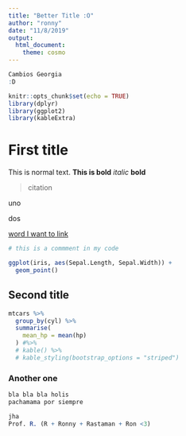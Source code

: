 ```yaml
---
title: "Better Title :O"
author: "ronny"
date: "11/8/2019"
output:
  html_document:
    theme: cosmo
---
```




```r

Cambios Georgia
:D

knitr::opts_chunk$set(echo = TRUE)
library(dplyr)
library(ggplot2)
library(kableExtra)
```

# First title

  This is normal text.
  **This is bold** 
  *italic*
  __bold__
 
 > citation

uno

dos

[word I want to link](https://www.markdownguide.org/cheat-sheet/)

```r
# this is a commment in my code

ggplot(iris, aes(Sepal.Length, Sepal.Width)) +
  geom_point()
```

## Second title
```r
mtcars %>% 
  group_by(cyl) %>% 
  summarise(
    mean_hp = mean(hp)
  ) #%>% 
  # kable() %>%
  # kable_styling(bootstrap_options = "striped")
```

### Another one
```r
bla bla bla holis
pachamama por siempre

jha 
Prof. R. (R + Ronny + Rastaman + Ron <3)
```

